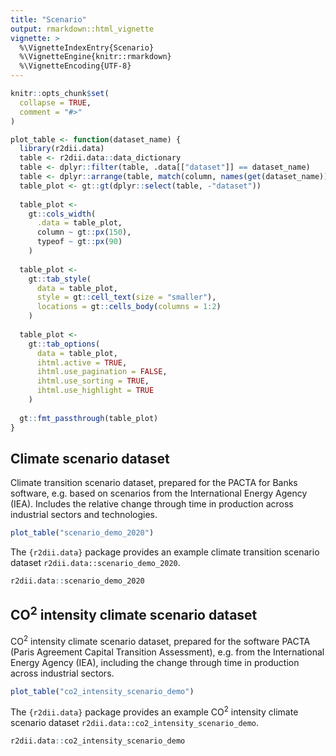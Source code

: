 ```yaml
---
title: "Scenario"
output: rmarkdown::html_vignette
vignette: >
  %\VignetteIndexEntry{Scenario}
  %\VignetteEngine{knitr::rmarkdown}
  %\VignetteEncoding{UTF-8}
---
```


```r
knitr::opts_chunk$set(
  collapse = TRUE,
  comment = "#>"
)
```

```r
plot_table <- function(dataset_name) {
  library(r2dii.data)
  table <- r2dii.data::data_dictionary
  table <- dplyr::filter(table, .data[["dataset"]] == dataset_name)
  table <- dplyr::arrange(table, match(column, names(get(dataset_name))))
  table_plot <- gt::gt(dplyr::select(table, -"dataset"))
  
  table_plot <- 
    gt::cols_width(
      .data = table_plot,
      column ~ gt::px(150),
      typeof ~ gt::px(90)
    )
  
  table_plot <-
    gt::tab_style(
      data = table_plot,
      style = gt::cell_text(size = "smaller"),
      locations = gt::cells_body(columns = 1:2)
    )
  
  table_plot <-
    gt::tab_options(
      data = table_plot,
      ihtml.active = TRUE,
      ihtml.use_pagination = FALSE,
      ihtml.use_sorting = TRUE,
      ihtml.use_highlight = TRUE
    )
  
  gt::fmt_passthrough(table_plot)
}
```

## Climate scenario dataset

Climate transition scenario dataset, prepared for the PACTA for Banks software, e.g. based on scenarios from the International Energy Agency (IEA). Includes the relative change through time in production across industrial sectors and technologies.

```r
plot_table("scenario_demo_2020")
```

The `{r2dii.data}` package provides an example climate transition scenario dataset `r2dii.data::scenario_demo_2020`.

```r
r2dii.data::scenario_demo_2020
```

## CO^2^ intensity climate scenario dataset

CO^2^ intensity climate scenario dataset, prepared for the software PACTA (Paris Agreement Capital Transition Assessment), e.g. from the International Energy Agency (IEA), including the change through time in production across industrial sectors.

```r
plot_table("co2_intensity_scenario_demo")
```

The `{r2dii.data}` package provides an example CO^2^ intensity climate scenario dataset `r2dii.data::co2_intensity_scenario_demo`.

```r
r2dii.data::co2_intensity_scenario_demo
```
